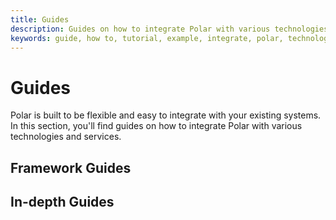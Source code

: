 ```yaml
---
title: Guides
description: Guides on how to integrate Polar with various technologies and services
keywords: guide, how to, tutorial, example, integrate, polar, technologies, services, api, sdk, payments, storefront, embedded checkout
---
```



# Guides

Polar is built to be flexible and easy to integrate with your existing systems. In this section, you'll find guides on how to integrate Polar with various technologies and services.

## Framework Guides

<div className="grid grid-cols-1 gap-8 md:grid-cols-2">
  <GuideCard
    icon="nextjs"
    title="Integrating Polar with Next.js"
    description="Learn how to integrate Polar with Next.js"
    href="/docs/guides/nextjs"
  />
  <GuideCard
    icon="node"
    title="Using the Polar SDK with Node.js"
    description="Integrate Polar with ease using Node.js"
    href="/docs/guides/node"
  />
  <GuideCard
    icon="laravel"
    title="Polar  &times;  Laravel"
    description="Learn how to use Polar with your Laravel application"
    href="/docs/guides/laravel"
  />
  <GuideCard
    icon="figma"
    title="Polar  &times;  Figma"
    description="Make money on your Figma Plugin using License Keys"
    href="/docs/guides/figma"
  />
</div>

## In-depth Guides

<div className="grid grid-cols-1 gap-8 md:grid-cols-2">
  <GuideCard
    title="Checkout"
    description="Make it easy to get paid with our Checkout"
    href="/docs/guides/checkout"
  />
  <GuideCard
    title="Webhooks"
    description="Learn everything about our reliable Webhook events"
    href="/docs/api/webhooks"
  />
</div>